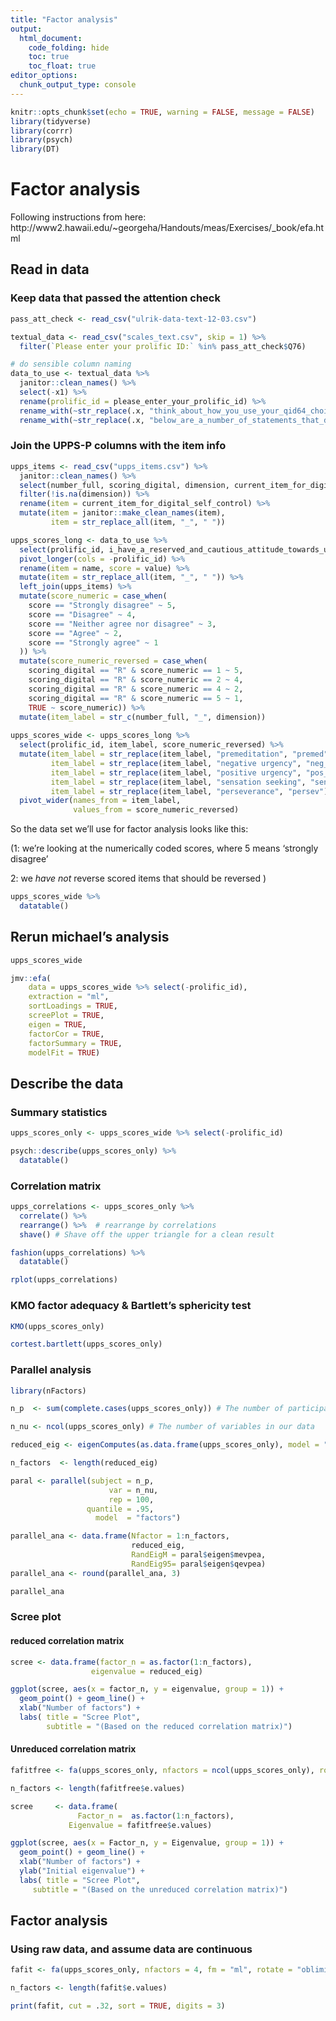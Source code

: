 ```yaml
---
title: "Factor analysis"
output: 
  html_document:
    code_folding: hide
    toc: true
    toc_float: true
editor_options: 
  chunk_output_type: console
---
```


```r
knitr::opts_chunk$set(echo = TRUE, warning = FALSE, message = FALSE)
library(tidyverse)
library(corrr)
library(psych)
library(DT)
```

# Factor analysis
Following instructions from here: http://www2.hawaii.edu/~georgeha/Handouts/meas/Exercises/_book/efa.html


## Read in data
### Keep data that passed the attention check
```r
pass_att_check <- read_csv("ulrik-data-text-12-03.csv")

textual_data <- read_csv("scales_text.csv", skip = 1) %>% 
  filter(`Please enter your prolific ID:` %in% pass_att_check$Q76)

# do sensible column naming
data_to_use <- textual_data %>% 
  janitor::clean_names() %>% 
  select(-x1) %>% 
  rename(prolific_id = please_enter_your_prolific_id) %>% 
  rename_with(~str_replace(.x, "think_about_how_you_use_your_qid64_choice_group_selected_choices_please_indicate_how_much_each_of_the_following_statements_reflects_your_experience_using_these_digital_devices_in_the_past_week_", "")) %>% 
  rename_with(~str_replace(.x, "below_are_a_number_of_statements_that_describe_ways_in_which_people_act_and_think_in_relation_to_their_digital_devices_please_indicate_how_much_you_agree_or_disagree_with_each_statement_in_relation_to_your_qid64_choice_group_selected_choices_", ""))

```

### Join the UPPS-P columns with the item info

```r
upps_items <- read_csv("upps_items.csv") %>% 
  janitor::clean_names() %>% 
  select(number_full, scoring_digital, dimension, current_item_for_digital_self_control) %>% 
  filter(!is.na(dimension)) %>% 
  rename(item = current_item_for_digital_self_control) %>% 
  mutate(item = janitor::make_clean_names(item),
         item = str_replace_all(item, "_", " "))

upps_scores_long <- data_to_use %>%
  select(prolific_id, i_have_a_reserved_and_cautious_attitude_towards_using_digital_devices:i_am_surprised_at_the_things_i_do_on_my_digital_devices_while_in_a_great_mood) %>% 
  pivot_longer(cols = -prolific_id) %>% 
  rename(item = name, score = value) %>% 
  mutate(item = str_replace_all(item, "_", " ")) %>% 
  left_join(upps_items) %>% 
  mutate(score_numeric = case_when(
    score == "Strongly disagree" ~ 5,
    score == "Disagree" ~ 4,
    score == "Neither agree nor disagree" ~ 3,
    score == "Agree" ~ 2,
    score == "Strongly agree" ~ 1
  )) %>% 
  mutate(score_numeric_reversed = case_when(
    scoring_digital == "R" & score_numeric == 1 ~ 5,
    scoring_digital == "R" & score_numeric == 2 ~ 4,
    scoring_digital == "R" & score_numeric == 4 ~ 2,
    scoring_digital == "R" & score_numeric == 5 ~ 1,
    TRUE ~ score_numeric)) %>% 
  mutate(item_label = str_c(number_full, "_", dimension))
  
upps_scores_wide <- upps_scores_long %>% 
  select(prolific_id, item_label, score_numeric_reversed) %>% 
  mutate(item_label = str_replace(item_label, "premeditation", "premed"),
         item_label = str_replace(item_label, "negative urgency", "neg_urg"),
         item_label = str_replace(item_label, "positive urgency", "pos_urg"),
         item_label = str_replace(item_label, "sensation seeking", "sen_seek"),
         item_label = str_replace(item_label, "perseverance", "persev")) %>% 
  pivot_wider(names_from = item_label,
              values_from = score_numeric_reversed)
```

So the data set we'll use for factor analysis looks like this:

(1: we're looking at the numerically coded scores, where 5 means 'strongly disagree'

2: we *have not* reverse scored items that should be reversed
)

```r
upps_scores_wide %>% 
  datatable()
```

## Rerun michael's analysis

```r
upps_scores_wide

jmv::efa(
    data = upps_scores_wide %>% select(-prolific_id),
    extraction = "ml",
    sortLoadings = TRUE,
    screePlot = TRUE,
    eigen = TRUE,
    factorCor = TRUE,
    factorSummary = TRUE,
    modelFit = TRUE)
```



## Describe the data
### Summary statistics
```r
upps_scores_only <- upps_scores_wide %>% select(-prolific_id)

psych::describe(upps_scores_only) %>% 
  datatable()
```

### Correlation matrix
```r
upps_correlations <- upps_scores_only %>% 
  correlate() %>% 
  rearrange() %>%  # rearrange by correlations
  shave() # Shave off the upper triangle for a clean result

fashion(upps_correlations) %>% 
  datatable()

rplot(upps_correlations)
```

### KMO factor adequacy & Bartlett's sphericity test
```r
KMO(upps_scores_only)

cortest.bartlett(upps_scores_only)
```


### Parallel analysis
```r
library(nFactors)

n_p  <- sum(complete.cases(upps_scores_only)) # The number of participants in our data

n_nu <- ncol(upps_scores_only) # The number of variables in our data

reduced_eig <- eigenComputes(as.data.frame(upps_scores_only), model = "factors", use = "complete")

n_factors  <- length(reduced_eig)

paral <- parallel(subject = n_p,  
                      var = n_nu, 
                      rep = 100,
                 quantile = .95, 
                   model  = "factors")

parallel_ana <- data.frame(Nfactor = 1:n_factors,
                           reduced_eig,
                           RandEigM = paral$eigen$mevpea,
                           RandEig95= paral$eigen$qevpea)
parallel_ana <- round(parallel_ana, 3)

parallel_ana
```

### Scree plot
#### reduced correlation matrix

```r
scree <- data.frame(factor_n = as.factor(1:n_factors), 
                  eigenvalue = reduced_eig)

ggplot(scree, aes(x = factor_n, y = eigenvalue, group = 1)) + 
  geom_point() + geom_line() +
  xlab("Number of factors") +
  labs( title = "Scree Plot", 
        subtitle = "(Based on the reduced correlation matrix)")
```

#### Unreduced correlation matrix
```r
fafitfree <- fa(upps_scores_only, nfactors = ncol(upps_scores_only), rotate = "none")

n_factors <- length(fafitfree$e.values)

scree     <- data.frame(
               Factor_n =  as.factor(1:n_factors), 
             Eigenvalue = fafitfree$e.values)

ggplot(scree, aes(x = Factor_n, y = Eigenvalue, group = 1)) + 
  geom_point() + geom_line() +
  xlab("Number of factors") +
  ylab("Initial eigenvalue") +
  labs( title = "Scree Plot", 
     subtitle = "(Based on the unreduced correlation matrix)")
```



## Factor analysis
### Using raw data, and assume data are continuous
```r
fafit <- fa(upps_scores_only, nfactors = 4, fm = "ml", rotate = "oblimin")

n_factors <- length(fafit$e.values)

print(fafit, cut = .32, sort = TRUE, digits = 3)
```



